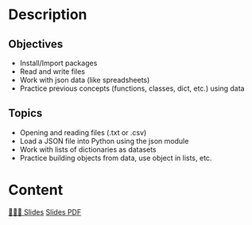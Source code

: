 # Description

## Objectives
- Install/Import packages
- Read and write files
- Work with json data (like spreadsheets)
- Practice previous concepts (functions, classes, dict, etc.) using data

## Topics
- Opening and reading files (.txt or .csv)
- Load a JSON file into Python using the json module
- Work with lists of dictionaries as datasets
- Practice building objects from data, use object in lists, etc.

# Content

[👨🏻‍🏫 Slides]({{< var base_url>}}slides/Course3/slides.html){.btn .btn-outline-primary .btn role="button"} 
[Slides PDF]({{< var base_url>}}slides/Course3/slides.pdf){.btn .btn-outline-secondary .btn role="button"} 
